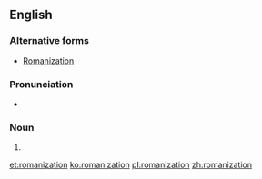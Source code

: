 {{wikipedia}}
==English==

===Alternative forms===
* [[Romanization]]

===Pronunciation===
* {{audio|en-us-Romanization.ogg|Audio (US)|lang=en}}

===Noun===
{{en-noun}}

# {{alternative form of|romanisation|lang=en}}

[[et:romanization]]
[[ko:romanization]]
[[pl:romanization]]
[[zh:romanization]]